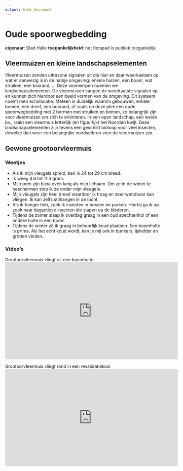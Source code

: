 ```yaml
---
output: html_document
---
```


# Oude spoorwegbedding

**eigenaar**: Stad Halle
**toegankelijkheid**: het fietspad is publiek toegankelijk

## Vleermuizen en kleine landschapselementen

Vleermuizen zenden ultrasone signalen uit die hier en daar weerkaatsen op wat er aanwezig is in de nabije omgeving: enkele huizen, een boom, wat struiken, een bosrand, ... Deze voorwerpen noemen we landschapselementen. De vleermuizen vangen de weerkaatste signalen op en kunnen zich hierdoor een beeld vormen van de omgeving. Dit systeem noemt men echolocatie.
Meteen is duidelijk waarom gebouwen, enkele bomen, een dreef, een bosrand, of zoals op deze plek een oude spoorwegbedding met 2 bermen met struiken en bomen, zo belangrijk zijn voor vleermuizen om zich te oriënteren.
In een open landschap, een weide bv., raakt een vleermuis letterlijk (en figuurlijk) het Noorden kwijt.
Deze landschapselementen zijn tevens een geschikt biotoop voor veel insecten, dewelke dan weer een belangrijke voedselbron voor de vleermuizen zijn.

## Gewone grootoorvleermuis

### Weetjes

- Als ik mijn vleugels spreid, ben ik 24 tot 29 cm breed.
- Ik weeg 4.6 tot 11.3 gram.
- Mijn oren zijn bijna even lang als mijn lichaam. Om ze in de winter te beschermen stop ik ze onder mijn vleugels.
- Mijn vleugels zijn heel breed waardoor ik traag en zeer wendbaar kan vliegen. Ik kan zelfs stilhangen in de lucht.
- Als ik honger heb, zoek ik insecten in bossen en parken. Hierbij ga ik op zoek naar dagactieve insecten die slapen op de bladeren.
- Tijdens de zomer slaap ik overdag graag in een oud spechtenhol of een andere holte in een boom
- Tijdens de winter zit ik graag in behoorlijk koud plaatsen. Een boomholte is prima. Als het echt koud wordt, kan je mij ook in bunkers, ijskelder en grotten vinden.

### Video's

Grootoorvleermuis vliegt uit een boomholte
<iframe width="560" height="315" src="https://www.youtube-nocookie.com/embed/nRbkZOgIeTA?rel=0&amp;showinfo=0" frameborder="0" allowfullscreen></iframe>

Grootoorvleermuis vliegt rond in een revalidatiekooi
<iframe width="560" height="315" src="https://www.youtube-nocookie.com/embed/YHZR4BWmQsQ?rel=0&amp;showinfo=0" frameborder="0" allowfullscreen></iframe>
